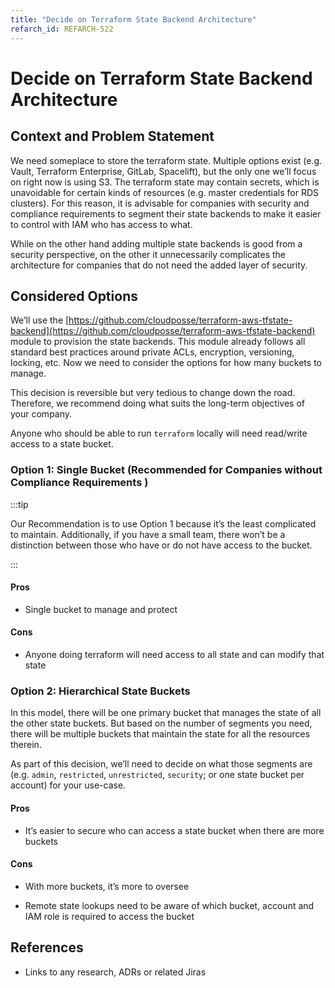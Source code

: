 ```yaml
---
title: "Decide on Terraform State Backend Architecture"
refarch_id: REFARCH-522
---
```


# Decide on Terraform State Backend Architecture

## Context and Problem Statement

We need someplace to store the terraform state. Multiple options exist (e.g. Vault, Terraform Enterprise, GitLab,
Spacelift), but the only one we’ll focus on right now is using S3. The terraform state may contain secrets, which is
unavoidable for certain kinds of resources (e.g. master credentials for RDS clusters). For this reason, it is advisable
for companies with security and compliance requirements to segment their state backends to make it easier to control
with IAM who has access to what.

While on the other hand adding multiple state backends is good from a security perspective, on the other it
unnecessarily complicates the architecture for companies that do not need the added layer of security.

## Considered Options

We’ll use the
[https://github.com/cloudposse/terraform-aws-tfstate-backend](https://github.com/cloudposse/terraform-aws-tfstate-backend)
module to provision the state backends. This module already follows all standard best practices around private ACLs,
encryption, versioning, locking, etc. Now we need to consider the options for how many buckets to manage.

This decision is reversible but very tedious to change down the road. Therefore, we recommend doing what suits the
long-term objectives of your company.

Anyone who should be able to run `terraform` locally will need read/write access to a state bucket.

### Option 1: Single Bucket (Recommended for Companies without Compliance Requirements )

:::tip

Our Recommendation is to use Option 1 because it’s the least complicated to maintain. Additionally, if you have a small
team, there won’t be a distinction between those who have or do not have access to the bucket.

:::

#### Pros

- Single bucket to manage and protect

#### Cons

- Anyone doing terraform will need access to all state and can modify that state

### Option 2: Hierarchical State Buckets

In this model, there will be one primary bucket that manages the state of all the other state buckets. But based on the
number of segments you need, there will be multiple buckets that maintain the state for all the resources therein.

As part of this decision, we’ll need to decide on what those segments are (e.g. `admin`, `restricted`, `unrestricted`,
`security`; or one state bucket per account) for your use-case.

#### Pros

- It’s easier to secure who can access a state bucket when there are more buckets

#### Cons

- With more buckets, it’s more to oversee

- Remote state lookups need to be aware of which bucket, account and IAM role is required to access the bucket

## References

- Links to any research, ADRs or related Jiras
